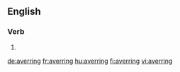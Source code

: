 ==English==

===Verb===
{{head|en|present participle}}

# {{present participle of|aver|lang=en}}

[[de:averring]]
[[fr:averring]]
[[hu:averring]]
[[fi:averring]]
[[vi:averring]]